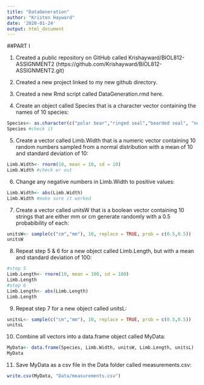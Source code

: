 ```yaml
---
title: "DataGeneration"
author: "Kristen Hayward"
date: '2020-01-24'
output: html_document
---
```


##PART I

1. Created a public repository on GitHub called Krishayward/BIOL812-ASSIGNMENT2 (https://github.com/Krishayward/BIOL812-ASSIGNMENT2.git)

2. Created a new project linked to my new github directory.

3. Created a new Rmd script called DataGeneration.rmd here.

4. Create an object called Species that is a character vector containing the names of 10 species:
```r
Species<- as.character(c("polar bear","ringed seal","bearded seal", "northern lemming","walrus","grizzly bear","american black bear", "koala","arctic fox","homo sapiens"))
Species #check it
```

5. Create a vector called Limb.Width that is a numeric vector containing 10 random numbers sampled from a normal distribution with a mean of 10 and standard deviation of 10:
```r
Limb.Width<- rnorm(10, mean = 10, sd = 10)
Limb.Width #check er out
```

6. Change any negative numbers in Limb.Width to positive values:
```r
Limb.Width<- abs(Limb.Width)
Limb.Width #make sure it worked
```

7. Create a vector called unitsW that is a boolean vector containing 10 strings that are either mm or cm generate randomly with a 0.5 probabibility of each:
```r
unitsW<- sample(c("cm","mm"), 10, replace = TRUE, prob = c(0.5,0.5))
unitsW
```

8. Repeat step 5 & 6 for a new object called Limb.Length, but with a mean and standard deviation of 100:
```r
#step 5
Limb.Length<- rnorm(10, mean = 100, sd = 100)
Limb.Length
#step 6
Limb.Length<- abs(Limb.Length)
Limb.Length
```

9. Repeat step 7 for a new object called unitsL:
```r
unitsL<- sample(c("cm","mm"), 10, replace = TRUE, prob = c(0.5,0.5))
unitsL
```

10. Combine all vectors into a data.frame object called MyData:
```r
MyData<- data.frame(Species, Limb.Width, unitsW, Limb.Length, unitsL)
MyData
```

11. Save MyData as a csv file in the Data folder called measurements.csv:
```r
write.csv(MyData, "Data/measurements.csv")
```









